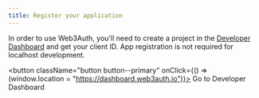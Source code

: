 ```yaml
---
title: Register your application
---
```


In order to use Web3Auth, you'll need to create a project in the [Developer Dashboard](https://dashboard.web3auth.io) and get your client ID. App
registration is not required for localhost development.

<button className="button button--primary" onClick={() => (window.location = "https://dashboard.web3auth.io")}>
  Go to Developer Dashboard
</button>
